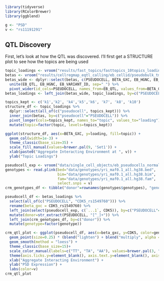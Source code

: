 ```r
library(tidyverse)
library(RColorBrewer)
library(ggblend)
```

```r
g <- "PSD"
v <- "rs11191291"
```

## QTL Discovery
First, let's look at how the QTL was discovered. I'll first get a STRUCTURE plot to see how the topics are being used
```r
topic_loadings <- vroom("results/fast_topics/fasttopics_10topics_loadings.tsv")
betas <- vroom("results/cellregmap_eqtl_calling/eb_cellid/pseudobulk_tmm/basic/mash-signif.fasttopics_10topics.CDK5.cellregmap.betas.tsv", col_select=c("PSEUDOCELL", "BETA_GXC", "BETA_G", "EB_HGNC", "EB_VARIANT_ID"))
betas_wide <- dplyr::select(betas, c(PSEUDOCELL, BETA_GXC, EB_HGNC, EB_VARIANT_ID)) %>%
  unite(EB_QTL, EB_HGNC, EB_VARIANT_ID, sep="_") %>%
  pivot_wider(id_cols=PSEUDOCELL, names_from=EB_QTL, values_from=BETA_GXC)
betas_loadings <- left_join(betas_wide, topic_loadings, by=c("PSEUDOCELL"="pseudocell"))
```

```r
topics_kept <- c('k1','k2', 'k4','k5','k6', 'k7', 'k8', 'k10')
structure_df <- topic_loadings %>%
  dplyr::select(all_of(c("pseudocell", topics_kept))) %>%
  inner_join(betas, by=c("pseudocell"="PSEUDOCELL")) %>%
  pivot_longer(cols=topics_kept, names_to="topic", values_to="loading") %>%
  mutate(topic=factor(topic, levels=topics_kept))

ggplot(structure_df, aes(x=BETA_GXC, y=loading, fill=topic)) +
  geom_col(width=1e-3) +
  theme_classic(base_size=35) +
  scale_fill_manual(values=brewer.pal(9, 'Set1')) +
  xlab(paste0("Aggregate Interacting Environment at ", v)) +
  ylab("Topic Loadings")
```

```r
pseudocell_exp <- vroom("data/single_cell_objects/eb_pseudocells_normalized.tsv")
genotypes <- read.plink(bed="data/genotypes/yri_maf0.1_all.hg38.bed",
                        bim="data/genotypes/yri_maf0.1_all.hg38.bim",
                        fam="data/genotypes/yri_maf0.1_all.hg38.fam",
                        select.snps = v)
crm_genotypes_df <- tibble("donor"=rownames(genotypes$genotypes), "genotype"=as.numeric(genotypes$genotypes))

pseudocell_df <- betas_loadings %>%
  select(all_of(c("PSEUDOCELL", "CDK5_rs1549760"))) %>% 
  rename(beta_gxc = CDK5_rs1549760) %>%
  left_join(select(pseudocell_exp, c(`...1`, CDK5)), by=c("PSEUDOCELL"="...1")) %>%
  mutate(donor=str_extract(PSEUDOCELL, "[^_]+")) %>%
  left_join(crm_genotypes_df, by=c("donor")) %>%
  mutate(genotype=factor(genotype))

crm_qtl_plot <- ggplot(pseudocell_df, aes(x=beta_gxc, y=CDK5, color=genotype)) +
  geom_point(size=0.25) * (blend("lighten") + blend("multiply", alpha = 0.5)) +
  geom_smooth(method = "loess") +
  theme_classic(base_size=15)+
  scale_color_manual(labels=c("TT", "TA", "AA"), values=brewer.pal(3, "Set1")) +
  theme(axis.ticks.y=element_blank(), axis.text.y=element_blank(), axis.ticks.x=element_blank(), axis.text.x=element_blank()) +
  xlab("Aggregate Interacting Environment") +
  ylab("PSD Expression") +
  labs(color=v)
crm_qtl_plot
```

